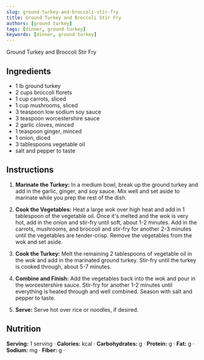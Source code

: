 ```yaml
---
slug: ground-turkey-and-broccoli-stir-fry
title: Ground Turkey and Broccoli Stir Fry
authors: [ground turkey]
tags: [dinner, ground turkey]
keywords: [dinner, ground turkey]
---
```


Ground Turkey and Broccoli Stir Fry
<!-- <img src="/img/chicken-and-orzo-skillet.jpg" alt="Creamy Chicken And Orzo Skillet Picture" width="800" height="670" /> -->

<!-- truncate -->


## Ingredients
- 1 lb ground turkey
- 2 cups broccoli florets
- 1 cup carrots, sliced
- 1 cup mushrooms, sliced
- 3 teaspoon low sodium soy sauce
- 3 teaspoon worcestershire sauce
- 2 garlic cloves, minced
- 1 teaspoon ginger, minced
- 1 onion, diced
- 3 tablespoons vegetable oil
- salt and pepper to taste

## Instructions 
1. **Marinate the Turkey:** 
In a medium bowl, break up the ground turkey and add in the garlic, ginger, and soy sauce. Mix well and set aside to marinate while you prep the rest of the dish.

2. **Cook the Vegetables:** 
Heat a large wok over high heat and add in 1 tablespoon of the vegetable oil. Once it's melted and the wok is very hot, add in the onion and stir-fry until soft, about 1-2 minutes. Add in the carrots, mushrooms, and broccoli and stir-fry for another 2-3 minutes until the vegetables are tender-crisp. Remove the vegetables from the wok and set aside.

3. **Cook the Turkey:** 
Melt the remaining 2 tablespoons of vegetable oil in the wok and add in the marinated ground turkey. Stir-fry until the turkey is cooked through, about 5-7 minutes.

4. **Combine and Finish:** 
Add the vegetables back into the wok and pour in the worcestershire sauce. Stir-fry for another 1-2 minutes until everything is heated through and well combined. Season with salt and pepper to taste.

5. **Serve:** 
Serve hot over rice or noodles, if desired.

## Nutrition
**Serving:** 1 serving · 
**Calories:** kcal · 
**Carbohydrates:** g · 
**Protein:** g · 
**Fat:** g · 
**Sodium:** mg · 
**Fiber:** g · 